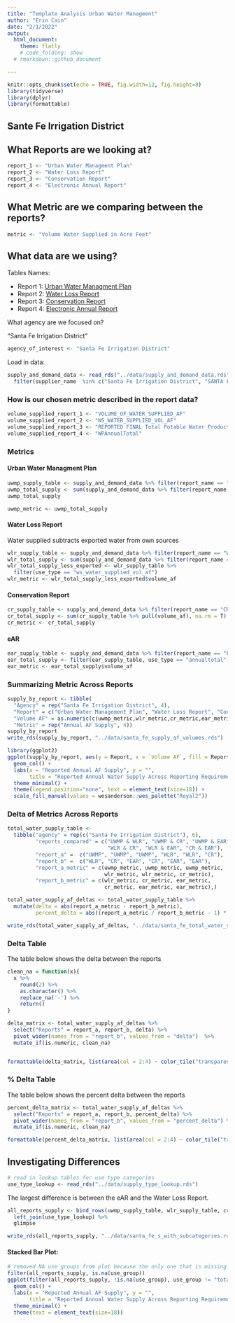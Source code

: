 ```yaml
---
title: "Template Analysis Urban Water Managment"
author: "Erin Cain"
date: "2/1/2022"
output: 
  html_document:
    theme: flatly
    # code_folding: show
  # rmarkdown::github_document

---
```


```r
knitr::opts_chunk$set(echo = TRUE, fig.width=12, fig.height=8)
library(tidyverse)
library(dplyr)
library(formattable)
```

## Sante Fe Irrigation District
 
## What Reports are we looking at? 

```r
report_1 <- "Urban Water Managment Plan"
report_2 <- "Water Loss Report"
report_3 <- "Conservation Report"
report_4 <- "Electronic Annual Report"
```

## What Metric are we comparing between the reports?

```r
metric <- "Volume Water Supplied in Acre Feet"
```

## What data are we using?

Tables Names: 

* Report 1: [Urban Water Managment Plan](https://wuedata.water.ca.gov/uwmp_export_2020.asp)
* Report 2: [Water Loss Report](https://wuedata.water.ca.gov/awwa_export)
* Report 3: [Conservation Report](https://www.waterboards.ca.gov/water_issues/programs/conservation_portal/conservation_reporting.html)
* Report 4: [Electronic Annual Report](https://www.waterboards.ca.gov/drinking_water/certlic/drinkingwater/eardata.html)

What agency are we focused on? 

"Santa Fe Irrigation District"

```r
agency_of_interest <- "Santa Fe Irrigation District"
```

Load in data: 
```r
supply_and_demand_data <- read_rds("../data/supply_and_demand_data.rds") %>%
  filter(supplier_name  %in% c("Santa Fe Irrigation District", "SANTA FE I.D.")) %>% glimpse

```

### How is our chosen metric described in the report data?

```r
volume_supplied_report_1 <- "VOLUME_OF_WATER_SUPPLIED_AF"
volume_supplied_report_2 <- "WS_WATER_SUPPLIED_VOL_AF"
volume_supplied_report_3 <- "REPORTED FINAL Total Potable Water Production"
volume_supplied_report_4 <- "WPAnnualTotal"
```


### Metrics {.tabset}

#### Urban Water Managment Plan

```r
uwmp_supply_table <- supply_and_demand_data %>% filter(report_name == "UWMP", category == "supply")
uwmp_total_supply <- sum(supply_and_demand_data %>% filter(report_name == "UWMP", category == "supply") %>% pull(volume_af), na.rm = T) # Summing together categories describes above
uwmp_total_supply

uwmp_metric <- uwmp_total_supply
```

#### Water Loss Report 

Water supplied subtracts exported water from own sources

```r
wlr_supply_table <- supply_and_demand_data %>% filter(report_name == "WLR", year == 2020, category == "supply" | category == "supply total")
wlr_total_supply <- sum(supply_and_demand_data %>% filter(report_name == "WLR", category == "supply", use_type != "ws_exported_vol_af", year == 2020) %>% pull(volume_af), na.rm = T) # Summing together categories describes above
wlr_total_supply_less_exported <- wlr_supply_table %>%
  filter(use_type == "ws_water_supplied_vol_af")
wlr_metric <- wlr_total_supply_less_exported$volume_af
```

#### Conservation Report 

```r
cr_supply_table <- supply_and_demand_data %>% filter(report_name == "CR", year == 2020, category == "supply" | category == "supply total")
cr_total_supply <- sum(cr_supply_table %>% pull(volume_af), na.rm = T)
cr_metric <- cr_total_supply
```

#### eAR

```r
ear_supply_table <- supply_and_demand_data %>% filter(report_name == "EAR", year == 2020, category == "supply total", !grepl("max", use_type))
ear_total_supply <- filter(ear_supply_table, use_type == "annualtotal")
ear_metric <- ear_total_supply$volume_af
```

### Summarizing Metric Across Reports 

```r
supply_by_report <- tibble(
  "Agency" = rep("Santa Fe Irrigation District", 4),
  "Report" = c("Urban Water Management Plan", "Water Loss Report", "Conservation Report", "Electronic Annual Report"),
  "Volume AF" = as.numeric(c(uwmp_metric,wlr_metric,cr_metric,ear_metric)),
  "Metric" = rep("Annual AF Supply", 4))
supply_by_report
write_rds(supply_by_report, "../data/santa_fe_supply_af_volumes.rds")
```

```r
library(ggplot2)
ggplot(supply_by_report, aes(y = Report, x = `Volume AF`, fill = Report)) +
  geom_col() + 
  labs(x = "Reported Annual AF Supply", y = "", 
       title = "Reported Annual Water Supply Across Reporting Requirements") +
  theme_minimal() +
  theme(legend.position="none", text = element_text(size=18)) + 
  scale_fill_manual(values = wesanderson::wes_palette("Royal2"))

```

### Delta of Metrics Across Reports {.tabset}

```r
total_water_supply_table <- 
  tibble("agency" = rep(c("Santa Fe Irrigation District"), 6),
         "reports_compared" = c("UWMP & WLR", "UWMP & CR", "UWMP & EAR", 
                                "WLR & CR", "WLR & EAR", "CR & EAR"),
         "report_a" =  c("UWMP", "UWMP", "UWMP", "WLR", "WLR", "CR"),
         "report_b" =  c("WLR", "CR", "EAR", "CR", "EAR", "EAR"),
         "report_a_metric" = c(uwmp_metric, uwmp_metric, uwmp_metric,
                               wlr_metric, wlr_metric, cr_metric), 
         "report_b_metric" = c(wlr_metric, cr_metric, ear_metric, 
                               cr_metric, ear_metric, ear_metric),)

total_water_supply_af_deltas <- total_water_supply_table %>% 
  mutate(delta = abs(report_a_metric - report_b_metric), 
         percent_delta = abs((report_a_metric / report_b_metric - 1) * 100))

write_rds(total_water_supply_af_deltas, "../data/santa_fe_total_water_supply_af_deltas.rds")
```

### Delta Table 

The table below shows the delta between the reports

```r

clean_na = function(x){
  x %>%
    round(2) %>%
    as.character() %>%
    replace_na('-') %>%
    return()
}

delta_matrix <- total_water_supply_af_deltas %>% 
  select("Reports" = report_a, report_b, delta) %>%
  pivot_wider(names_from = "report_b", values_from = "delta")  %>%
  mutate_if(is.numeric, clean_na)


formattable(delta_matrix, list(area(col = 2:4) ~ color_tile("transparent", "pink")))
```

### % Delta Table 

The table below shows the percent delta between the reports

```r
percent_delta_matrix <- total_water_supply_af_deltas %>% 
  select("Reports" = report_a, report_b, percent_delta) %>%
  pivot_wider(names_from = "report_b", values_from = "percent_delta") %>%
  mutate_if(is.numeric, clean_na)

formattable(percent_delta_matrix, list(area(col = 2:4) ~ color_tile("transparent", "pink")))
```


## Investigating Differences 

```r
# read in lookup tables for use type categories
use_type_lookup <- read_rds("../data/supply_type_lookup.rds")
```

The largest difference is between the eAR and the Water Loss Report.  

```r
all_reports_supply <- bind_rows(uwmp_supply_table, wlr_supply_table, cr_supply_table, ear_supply_table) %>% 
  left_join(use_type_lookup) %>%
  glimpse

write_rds(all_reports_supply, "../data/santa_fe_s_with_subcategories.rds")
```

#### Stacked Bar Plot: 
```r
# removed NA use groups from plot because the only one that is missing is "total"
filter(all_reports_supply, is.na(use_group))
ggplot(filter(all_reports_supply, !is.na(use_group), use_group != "total volume"), aes(y = report_name, x = volume_af, fill = use_group)) +
  geom_col() + 
  labs(x = "Reported Annual AF Supply", y = "", 
       title = "Reported Annual Water Supply Across Reporting Requirements") +
  theme_minimal() +
  theme(text = element_text(size=18)) 
```

